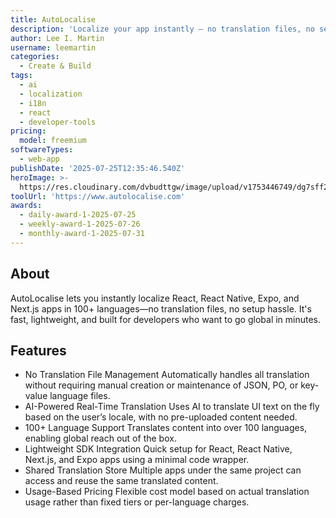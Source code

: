 ```yaml
---
title: AutoLocalise
description: 'Localize your app instantly — no translation files, no setup hassle.'
author: Lee I. Martin
username: leemartin
categories:
  - Create & Build
tags:
  - ai
  - localization
  - i18n
  - react
  - developer-tools
pricing:
  model: freemium
softwareTypes:
  - web-app
publishDate: '2025-07-25T12:35:46.540Z'
heroImage: >-
  https://res.cloudinary.com/dvbudttgw/image/upload/v1753446749/dg7sff2g2kg3u43pdxlo.png
toolUrl: 'https://www.autolocalise.com'
awards:
  - daily-award-1-2025-07-25
  - weekly-award-1-2025-07-26
  - monthly-award-1-2025-07-31
---
```

## About
AutoLocalise lets you instantly localize React, React Native, Expo, and Next.js apps in 100+ languages—no translation files, no setup hassle. It's fast, lightweight, and built for developers who want to go global in minutes.

## Features
- No Translation File Management
Automatically handles all translation without requiring manual creation or maintenance of JSON, PO, or key-value language files.
- AI-Powered Real-Time Translation
Uses AI to translate UI text on the fly based on the user’s locale, with no pre-uploaded content needed.
- 100+ Language Support
Translates content into over 100 languages, enabling global reach out of the box.
- Lightweight SDK Integration
Quick setup for React, React Native, Next.js, and Expo apps using a minimal code wrapper.
- Shared Translation Store
Multiple apps under the same project can access and reuse the same translated content.
- Usage-Based Pricing
Flexible cost model based on actual translation usage rather than fixed tiers or per-language charges.
